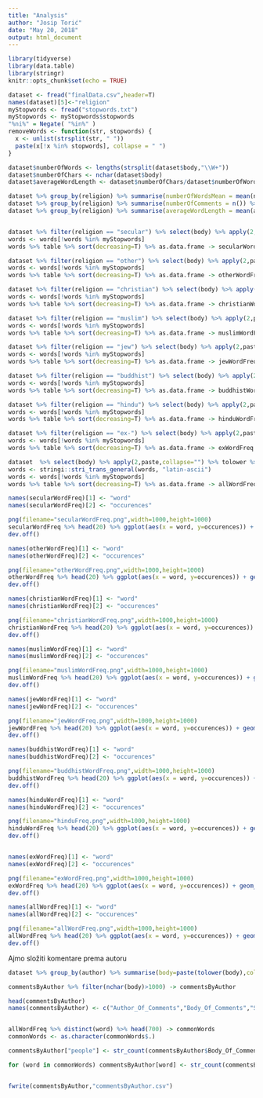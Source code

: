 ```yaml
---
title: "Analysis"
author: "Josip Torić"
date: "May 20, 2018"
output: html_document
---
```


```r

library(tidyverse)
library(data.table)
library(stringr)
knitr::opts_chunk$set(echo = TRUE)

```

```r
dataset <- fread("finalData.csv",header=T)
names(dataset)[5]<-"religion"
myStopwords <- fread("stopwords.txt")
myStopwords <- myStopwords$stopwords
"%ni%" = Negate( "%in%" )
removeWords <- function(str, stopwords) {
  x <- unlist(strsplit(str, " "))
  paste(x[!x %in% stopwords], collapse = " ")
}

```


```r


dataset$numberOfWords <- lengths(strsplit(dataset$body,"\\W+"))
dataset$numberOfChars <- nchar(dataset$body)
dataset$averageWordLength <- dataset$numberOfChars/dataset$numberOfWords

dataset %>% group_by(religion) %>% summarise(numberOfWordsMean = mean(numberOfWords)) -> statistics
dataset %>% group_by(religion) %>% summarise(numberOfComments = n()) %>% dplyr::select(religion,numberOfComments) -> statistics
dataset %>% group_by(religion) %>% summarise(averageWordLength = mean(averageWordLength)) %>% select(averageWordLength) -> statistics$averageWordLength



```

```r

dataset %>% filter(religion == "secular") %>% select(body) %>% apply(2,paste,collapse="") %>% tolower %>% strsplit("\\W+") %>% unlist-> words
words <- words[!words %in% myStopwords]
words %>% table %>% sort(decreasing=T) %>% as.data.frame -> secularWordFreq

dataset %>% filter(religion == "other") %>% select(body) %>% apply(2,paste,collapse="") %>% tolower %>% strsplit("\\W+") %>% unlist-> words
words <- words[!words %in% myStopwords]
words %>% table %>% sort(decreasing=T) %>% as.data.frame -> otherWordFreq

dataset %>% filter(religion == "christian") %>% select(body) %>% apply(2,paste,collapse="") %>% tolower %>% strsplit("\\W+") %>% unlist-> words
words <- words[!words %in% myStopwords]
words %>% table %>% sort(decreasing=T) %>% as.data.frame -> christianWordFreq

dataset %>% filter(religion == "muslim") %>% select(body) %>% apply(2,paste,collapse="") %>% tolower %>% strsplit("\\W+") %>% unlist-> words
words <- words[!words %in% myStopwords]
words %>% table %>% sort(decreasing=T) %>% as.data.frame -> muslimWordFreq

dataset %>% filter(religion == "jew") %>% select(body) %>% apply(2,paste,collapse="") %>% tolower %>% strsplit("\\W+") %>% unlist-> words
words <- words[!words %in% myStopwords]
words %>% table %>% sort(decreasing=T) %>% as.data.frame -> jewWordFreq

dataset %>% filter(religion == "buddhist") %>% select(body) %>% apply(2,paste,collapse="") %>% tolower %>% strsplit("\\W+") %>% unlist-> words
words <- words[!words %in% myStopwords]
words %>% table %>% sort(decreasing=T) %>% as.data.frame -> buddhistWordFreq

dataset %>% filter(religion == "hindu") %>% select(body) %>% apply(2,paste,collapse="") %>% tolower %>% strsplit("\\W+") %>% unlist-> words
words <- words[!words %in% myStopwords]
words %>% table %>% sort(decreasing=T) %>% as.data.frame -> hinduWordFreq

dataset %>% filter(religion == "ex-") %>% select(body) %>% apply(2,paste,collapse="") %>% tolower %>% strsplit("\\W+") %>% unlist-> words
words <- words[!words %in% myStopwords]
words %>% table %>% sort(decreasing=T) %>% as.data.frame -> exWordFreq

dataset  %>% select(body) %>% apply(2,paste,collapse="") %>% tolower %>% strsplit("\\W+") %>% unlist-> words
words <- stringi::stri_trans_general(words, "latin-ascii")
words <- words[!words %in% myStopwords]
words %>% table %>% sort(decreasing=T) %>% as.data.frame -> allWordFreq

```

```r
names(secularWordFreq)[1] <- "word"
names(secularWordFreq)[2] <- "occurences"

png(filename="secularWordFreq.png",width=1000,height=1000)
secularWordFreq %>% head(20) %>% ggplot(aes(x = word, y=occurences)) + geom_bar(stat="identity")
dev.off()

names(otherWordFreq)[1] <- "word"
names(otherWordFreq)[2] <- "occurences"

png(filename="otherWordFreq.png",width=1000,height=1000)
otherWordFreq %>% head(20) %>% ggplot(aes(x = word, y=occurences)) + geom_bar(stat="identity")
dev.off()

names(christianWordFreq)[1] <- "word"
names(christianWordFreq)[2] <- "occurences"

png(filename="christianWordFreq.png",width=1000,height=1000)
christianWordFreq %>% head(20) %>% ggplot(aes(x = word, y=occurences)) + geom_bar(stat="identity")
dev.off()

names(muslimWordFreq)[1] <- "word"
names(muslimWordFreq)[2] <- "occurences"

png(filename="muslimWordFreq.png",width=1000,height=1000)
muslimWordFreq %>% head(20) %>% ggplot(aes(x = word, y=occurences)) + geom_bar(stat="identity")
dev.off()

names(jewWordFreq)[1] <- "word"
names(jewWordFreq)[2] <- "occurences"

png(filename="jewWordFreq.png",width=1000,height=1000)
jewWordFreq %>% head(20) %>% ggplot(aes(x = word, y=occurences)) + geom_bar(stat="identity")
dev.off()

names(buddhistWordFreq)[1] <- "word"
names(buddhistWordFreq)[2] <- "occurences"

png(filename="buddhistWordFreq.png",width=1000,height=1000)
buddhistWordFreq %>% head(20) %>% ggplot(aes(x = word, y=occurences)) + geom_bar(stat="identity")
dev.off()

names(hinduWordFreq)[1] <- "word"
names(hinduWordFreq)[2] <- "occurences"

png(filename="hinduFreq.png",width=1000,height=1000)
hinduWordFreq %>% head(20) %>% ggplot(aes(x = word, y=occurences)) + geom_bar(stat="identity")
dev.off()


names(exWordFreq)[1] <- "word"
names(exWordFreq)[2] <- "occurences"

png(filename="exWordFreq.png",width=1000,height=1000)
exWordFreq %>% head(20) %>% ggplot(aes(x = word, y=occurences)) + geom_bar(stat="identity")
dev.off()

names(allWordFreq)[1] <- "word"
names(allWordFreq)[2] <- "occurences"

png(filename="allWordFreq.png",width=1000,height=1000)
allWordFreq %>% head(20) %>% ggplot(aes(x = word, y=occurences)) + geom_bar(stat="identity")
dev.off()
```



Ajmo složiti komentare prema autoru

```r

dataset %>% group_by(author) %>% summarise(body=paste(tolower(body),collapse=" "),score=sum(score),religion=first(religion)) -> commentsByAuthor

commentsByAuthor %>% filter(nchar(body)>1000) -> commentsByAuthor

head(commentsByAuthor)
names(commentsByAuthor) <- c("Author_Of_Comments","Body_Of_Comments","Sum_Of_Scores","Religion_Of_Author")


allWordFreq %>% distinct(word) %>% head(700) -> commonWords
commonWords <- as.character(commonWords$.)

commentsByAuthor["people"] <- str_count(commentsByAuthor$Body_Of_Comments,"people")

for (word in commonWords) commentsByAuthor[word] <- str_count(commentsByAuthor$Body_Of_Comments,word)


fwrite(commentsByAuthor,"commentsByAuthor.csv")
```



